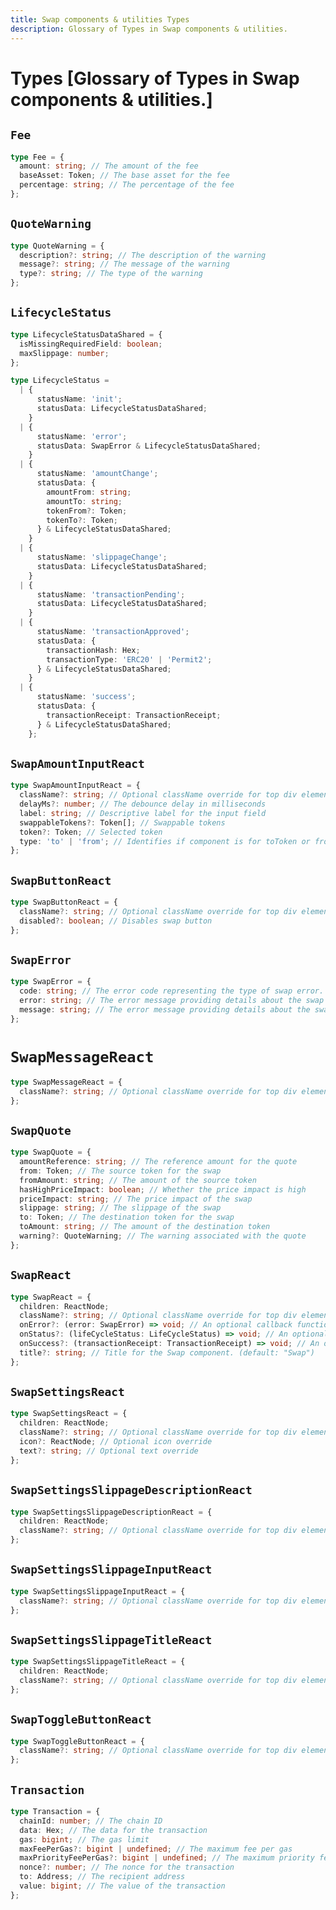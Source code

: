 ```yaml
---
title: Swap components & utilities Types
description: Glossary of Types in Swap components & utilities.
---
```


# Types [Glossary of Types in Swap components & utilities.]


## `Fee`

```ts
type Fee = {
  amount: string; // The amount of the fee
  baseAsset: Token; // The base asset for the fee
  percentage: string; // The percentage of the fee
};
```

## `QuoteWarning`

```ts
type QuoteWarning = {
  description?: string; // The description of the warning
  message?: string; // The message of the warning
  type?: string; // The type of the warning
};
```

## `LifecycleStatus`

```ts
type LifecycleStatusDataShared = {
  isMissingRequiredField: boolean;
  maxSlippage: number;
};

type LifecycleStatus =
  | {
      statusName: 'init';
      statusData: LifecycleStatusDataShared;
    }
  | {
      statusName: 'error';
      statusData: SwapError & LifecycleStatusDataShared;
    }
  | {
      statusName: 'amountChange';
      statusData: {
        amountFrom: string;
        amountTo: string;
        tokenFrom?: Token;
        tokenTo?: Token;
      } & LifecycleStatusDataShared;
    }
  | {
      statusName: 'slippageChange';
      statusData: LifecycleStatusDataShared;
    }
  | {
      statusName: 'transactionPending';
      statusData: LifecycleStatusDataShared;
    }
  | {
      statusName: 'transactionApproved';
      statusData: {
        transactionHash: Hex;
        transactionType: 'ERC20' | 'Permit2';
      } & LifecycleStatusDataShared;
    }
  | {
      statusName: 'success';
      statusData: {
        transactionReceipt: TransactionReceipt;
      } & LifecycleStatusDataShared;
    };
```

## `SwapAmountInputReact`

```ts
type SwapAmountInputReact = {
  className?: string; // Optional className override for top div element.
  delayMs?: number; // The debounce delay in milliseconds
  label: string; // Descriptive label for the input field
  swappableTokens?: Token[]; // Swappable tokens
  token?: Token; // Selected token
  type: 'to' | 'from'; // Identifies if component is for toToken or fromToken
};
```

## `SwapButtonReact`

```ts
type SwapButtonReact = {
  className?: string; // Optional className override for top div element.
  disabled?: boolean; // Disables swap button
};
```

## `SwapError`

```ts
type SwapError = {
  code: string; // The error code representing the type of swap error.
  error: string; // The error message providing details about the swap error.
  message: string; // The error message providing details about the swap error.
};
```

# `SwapMessageReact`

```ts
type SwapMessageReact = {
  className?: string; // Optional className override for top div element.
};
```

## `SwapQuote`

```ts
type SwapQuote = {
  amountReference: string; // The reference amount for the quote
  from: Token; // The source token for the swap
  fromAmount: string; // The amount of the source token
  hasHighPriceImpact: boolean; // Whether the price impact is high
  priceImpact: string; // The price impact of the swap
  slippage: string; // The slippage of the swap
  to: Token; // The destination token for the swap
  toAmount: string; // The amount of the destination token
  warning?: QuoteWarning; // The warning associated with the quote
};
```

## `SwapReact`

```ts
type SwapReact = {
  children: ReactNode;
  className?: string; // Optional className override for top div element.
  onError?: (error: SwapError) => void; // An optional callback function that handles errors within the provider.
  onStatus?: (lifeCycleStatus: LifeCycleStatus) => void; // An optional callback function that exposes the component lifecycle state
  onSuccess?: (transactionReceipt: TransactionReceipt) => void; // An optional callback function that exposes the transaction receipt
  title?: string; // Title for the Swap component. (default: "Swap")
};
```

## `SwapSettingsReact`

```ts
type SwapSettingsReact = {
  children: ReactNode;
  className?: string; // Optional className override for top div element.
  icon?: ReactNode; // Optional icon override
  text?: string; // Optional text override
};
```

## `SwapSettingsSlippageDescriptionReact`

```ts
type SwapSettingsSlippageDescriptionReact = {
  children: ReactNode;
  className?: string; // Optional className override for top div element.
};
```

## `SwapSettingsSlippageInputReact`

```ts
type SwapSettingsSlippageInputReact = {
  className?: string; // Optional className override for top div element.
};
```

## `SwapSettingsSlippageTitleReact`

```ts
type SwapSettingsSlippageTitleReact = {
  children: ReactNode;
  className?: string; // Optional className override for top div element.
};
```

## `SwapToggleButtonReact`

```ts
type SwapToggleButtonReact = {
  className?: string; // Optional className override for top div element.
};
```

## `Transaction`

```ts
type Transaction = {
  chainId: number; // The chain ID
  data: Hex; // The data for the transaction
  gas: bigint; // The gas limit
  maxFeePerGas?: bigint | undefined; // The maximum fee per gas
  maxPriorityFeePerGas?: bigint | undefined; // The maximum priority fee per gas
  nonce?: number; // The nonce for the transaction
  to: Address; // The recipient address
  value: bigint; // The value of the transaction
};
```
